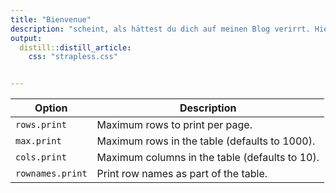 ```yaml
---
title: "Bienvenue"
description: "scheint, als hättest du dich auf meinen Blog verirrt. Hier halte ich fest, was Strava irgendwann verschluckt und nicht zeigt: Bikepackingtouren, Träume und Projekte."
output:
  distill::distill_article:
    css: "strapless.css"


---
```


| Option           | Description                                    |
|------------------|------------------------------------------------|
| `rows.print`     | Maximum rows to print per page.                |
| `max.print`      | Maximum rows in the table (defaults to 1000).  |
| `cols.print`     | Maximum columns in the table (defaults to 10). |
| `rownames.print` | Print row names as part of the table.          |